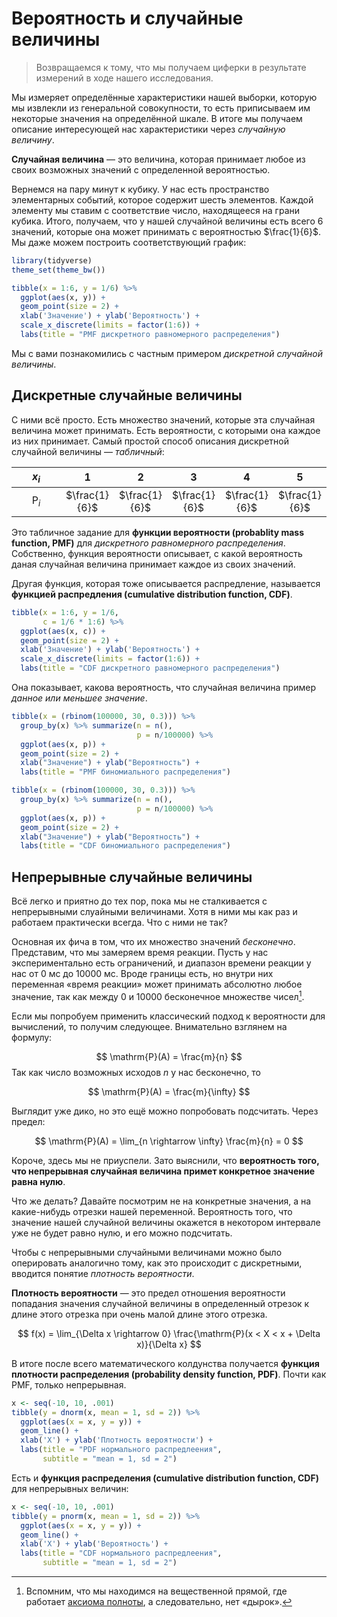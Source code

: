 # Вероятность и случайные величины {#prob}

\newcommand{\prob}{\mathrm{P}}

> Возвращаемся к тому, что мы получаем циферки в результате измерений в ходе нашего исследования.

Мы измеряет определённые характеристики нашей выборки, которую мы извлекли из генеральной совокупности, то есть приписываем им некоторые значения на определённой шкале. В итоге мы получаем описание интересующей нас характеристики через *случайную величину*.

**Случайная величина** --- это величина, которая принимает любое из своих возможных значений с определенной вероятностью.

Вернемся на пару минут к кубику. У нас есть пространство элементарных событий, которое содержит шесть элементов. Каждой элементу мы ставим с соответствие число, находящееся на грани кубика. Итого, получаем, что у нашей случайной величины есть всего 6 значений, которые она может принимать с вероятностью $\frac{1}{6}$. Мы даже можем построить соответствующий график:

```r
library(tidyverse)
theme_set(theme_bw())
```

```r
tibble(x = 1:6, y = 1/6) %>% 
  ggplot(aes(x, y)) +
  geom_point(size = 2) +
  xlab('Значение') + ylab('Вероятность') +
  scale_x_discrete(limits = factor(1:6)) +
  labs(title = "PMF дискретного равномерного распределения")
```

Мы с вами познакомились с частным примером *дискретной случайной величины*.


## Дискретные случайные величины

С ними всё просто. Есть множество значений, которые эта случайная величина может принимать. Есть вероятности, с которыми она каждое из них принимает. Самый простой способ описания дискретной случайной величины --- *табличный*:

|$x_i$|1|2|3|4|5|6|
|:-:|:-:|:-:|:-:|:-:|:-:|
|$\prob_i$|$\frac{1}{6}$|$\frac{1}{6}$|$\frac{1}{6}$|$\frac{1}{6}$|$\frac{1}{6}$|$\frac{1}{6}$|

Это табличное задание для **функции вероятности (probablity mass function, PMF)** для *дискретного равномерного распределения*. Собственно, функция вероятности описывает, с какой вероятность даная случайная величина принимает каждое из своих значений.

Другая функция, которая тоже описывается распредление, называется **функцией распредления (cumulative distribution function, CDF)**.

```r
tibble(x = 1:6, y = 1/6,
       c = 1/6 * 1:6) %>% 
  ggplot(aes(x, c)) +
  geom_point(size = 2) +
  xlab('Значение') + ylab('Вероятность') +
  scale_x_discrete(limits = factor(1:6)) +
  labs(title = "CDF дискретного равномерного распределения")
```
Она показывает, какова вероятность, что случайная величина пример *данное или меньшее значение*.


```r
tibble(x = (rbinom(100000, 30, 0.3))) %>% 
  group_by(x) %>% summarize(n = n(),
                            p = n/100000) %>% 
  ggplot(aes(x, p)) + 
  geom_point(size = 2) +
  xlab("Значение") + ylab("Вероятность") +
  labs(title = "PMF биномиального распределения")
```

```r

tibble(x = (rbinom(100000, 30, 0.3))) %>% 
  group_by(x) %>% summarize(n = n(),
                            p = n/100000) %>% 
  ggplot(aes(x, p)) + 
  geom_point(size = 2) +
  xlab("Значение") + ylab("Вероятность") +
  labs(title = "CDF биномиального распределения")
```



## Непрерывные случайные величины

Всё легко и приятно до тех пор, пока мы не сталкивается с непрерывными слуайными величинами. Хотя в ними мы как раз и работаем практически всегда. Что с ними не так?

Основная их фича в том, что их множество значений *бесконечно*. Представим, что мы замеряем время реакции. Пусть у нас экспериментально есть ограничений, и диапазон времени реакции у нас от 0 мс до 10000 мс. Вроде границы есть, но внутри них переменная «время реакции» может принимать абсолютно любое значение, так как между 0 и 10000 бесконечное множестве чисел[^2].

[^2]: Вспомним, что мы находимся на вещественной прямой, где работает [аксиома полноты](https://ru.wikipedia.org/wiki/Непрерывность_множества_действительных_чисел), а следовательно, нет «дырок».

Если мы попробуем применить классический подход к вероятности для вычислений, то получим следующее. Внимательно взглянем на формулу:

$$
\prob (A) = \frac{m}{n}
$$
Так как число возможных исходов $n$ у нас бесконечно, то

$$
\prob (A) = \frac{m}{\infty}
$$

Выглядит уже дико, но это ещё можно попробовать подсчитать. Через предел:

$$
\prob (A) = \lim_{n \rightarrow \infty} \frac{m}{n} = 0
$$

Короче, здесь мы не приуспели. Зато выяснили, что **вероятность того, что непрерывная случайная величина примет конкретное значение равна нулю**.

Что же делать? Давайте посмотрим не на конкретные значения, а на какие-нибудь отрезки нашей переменной. Вероятность того, что значение нашей случайной величины окажется в некотором интервале уже не будет равно нулю, и его можно подсчитать.

Чтобы с непрерывными случайными величинами можно было оперировать аналогично тому, как это происходит с дискретными, вводится понятие *плотность вероятности*.

**Плотность вероятности** --- это предел отношения вероятности попадания значения случайной величины в определенный отрезок к длине этого отрезка при очень малой длине этого отрезка.

$$
f(x) = \lim_{\Delta x \rightarrow 0} \frac{\prob (x < X < x + \Delta x)}{\Delta x}
$$

В итоге после всего математического колдунства получается **функция плотности распределения (probability density function, PDF)**. Почти как PMF, только непрерывная.

```r
x <- seq(-10, 10, .001)
tibble(y = dnorm(x, mean = 1, sd = 2)) %>% 
  ggplot(aes(x = x, y = y)) +
  geom_line() +
  xlab('X') + ylab('Плотность вероятности') +
  labs(title = "PDF нормального распредлеения",
       subtitle = "mean = 1, sd = 2")
```

Есть и **функция распределения (cumulative distribution function, CDF)** для непрерывных величин:

```r
x <- seq(-10, 10, .001)
tibble(y = pnorm(x, mean = 1, sd = 2)) %>% 
  ggplot(aes(x = x, y = y)) +
  geom_line() +
  xlab('X') + ylab('Вероятность') +
  labs(title = "CDF нормального распредлеения",
       subtitle = "mean = 1, sd = 2")
```



